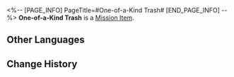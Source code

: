 <%-- [PAGE_INFO]
PageTitle=#One-of-a-Kind Trash#
[END_PAGE_INFO] --%>
{{Item Infobox
|id          = 140382
|image       = Item One-of-a-Kind Trash.png{{subst:void|<!--$UPLOAD:<<SpriteOutput/ItemFigures/408002.png>-<Item One-of-a-Kind Trash.png>-<Item Icons>>-->}}
|type        = Mission Item
|invCategory = Missions
|rarity      = 3
|effect      = 
|description = A trash bag filled with celestial jade tiles. Celestial jade tiles possess differing levels of rarity, and the sorting can be seen from the colors of the trash bags.
}}
{{Description|''"Enjoy responsibly, spend wisely."''}}
'''One-of-a-Kind Trash''' is a [[Mission Item]].

==Other Languages==
{{Other Languages
|en   = One-of-a-Kind Trash
|zhs  = 百里挑一的垃圾
|zht  = 百中選一的垃圾
|ja   = 優れたゴミ
|ko   = 뛰어난 쓰레기
|es   = Basura única
|fr   = Poubelle extraordinaire
|ru   = Отборный мусор
|th   = ขยะที่มีเพียงหนึ่งในร้อย
|vi   = Rác Hiếm
|de   = Einzigartiger Müll
|id   = Sampah Legendaris
|pt   = Lixo Único
}}

==Change History==
{{Change History|1.5}}